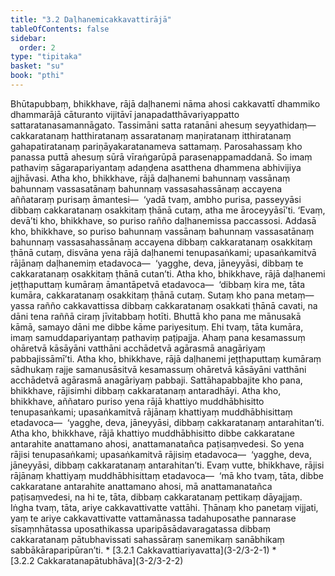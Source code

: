 ```yaml
---
title: "3.2 Daḷhanemicakkavattirājā"
tableOfContents: false
sidebar:
  order: 2
type: "tipitaka"
basket: "su"
book: "pthi"
---
```



<DynamicBreadcrumb />

<Division number="81" book="pthi">

<Paragraph number="186" book="pthi">
Bhūtapubbaṃ, bhikkhave, rājā daḷhanemi nāma ahosi cakkavattī dhammiko dhammarājā cāturanto vijitāvī janapadatthāvariyappatto sattaratanasamannāgato. Tassimāni satta ratanāni ahesuṃ seyyathidaṃ—  cakkaratanaṃ hatthiratanaṃ assaratanaṃ maṇiratanaṃ itthiratanaṃ gahapatiratanaṃ pariṇāyakaratanameva sattamaṃ. Parosahassaṃ kho panassa puttā ahesuṃ sūrā vīraṅgarūpā parasenappamaddanā. So imaṃ pathaviṃ sāgarapariyantaṃ adaṇḍena asatthena dhammena abhivijiya ajjhāvasi.


</Paragraph>

</Division>
<Division number="82" book="pthi">

<Paragraph number="187" book="pthi">
Atha kho, bhikkhave, rājā daḷhanemi bahunnaṃ vassānaṃ bahunnaṃ vassasatānaṃ bahunnaṃ vassasahassānaṃ accayena aññataraṃ purisaṃ āmantesi—  ‘yadā tvaṃ, ambho purisa, passeyyāsi dibbaṃ cakkaratanaṃ osakkitaṃ ṭhānā cutaṃ, atha me āroceyyāsī’ti. ‘Evaṃ, devā’ti kho, bhikkhave, so puriso rañño daḷhanemissa paccassosi. Addasā kho, bhikkhave, so puriso bahunnaṃ vassānaṃ bahunnaṃ vassasatānaṃ bahunnaṃ vassasahassānaṃ accayena dibbaṃ cakkaratanaṃ osakkitaṃ ṭhānā cutaṃ, disvāna yena rājā daḷhanemi tenupasaṅkami; upasaṅkamitvā rājānaṃ daḷhanemiṃ etadavoca—  ‘yagghe, deva, jāneyyāsi, dibbaṃ te cakkaratanaṃ osakkitaṃ ṭhānā cutan’ti. Atha kho, bhikkhave, rājā daḷhanemi jeṭṭhaputtaṃ kumāraṃ āmantāpetvā etadavoca—  ‘dibbaṃ kira me, tāta kumāra, cakkaratanaṃ osakkitaṃ ṭhānā cutaṃ. Sutaṃ kho pana metaṃ—  yassa rañño cakkavattissa dibbaṃ cakkaratanaṃ osakkati ṭhānā cavati, na dāni tena raññā ciraṃ jīvitabbaṃ hotīti. Bhuttā kho pana me mānusakā kāmā, samayo dāni me dibbe kāme pariyesituṃ. Ehi tvaṃ, tāta kumāra, imaṃ samuddapariyantaṃ pathaviṃ paṭipajja. Ahaṃ pana kesamassuṃ ohāretvā kāsāyāni vatthāni acchādetvā agārasmā anagāriyaṃ pabbajissāmī’ti.


</Paragraph>

</Division>
<Division number="83" book="pthi">

<Paragraph number="188" book="pthi">
Atha kho, bhikkhave, rājā daḷhanemi jeṭṭhaputtaṃ kumāraṃ sādhukaṃ rajje samanusāsitvā kesamassuṃ ohāretvā kāsāyāni vatthāni acchādetvā agārasmā anagāriyaṃ pabbaji. Sattāhapabbajite kho pana, bhikkhave, rājisimhi dibbaṃ cakkaratanaṃ antaradhāyi.


</Paragraph>

<Paragraph number="189" book="pthi">
Atha kho, bhikkhave, aññataro puriso yena rājā khattiyo muddhābhisitto tenupasaṅkami; upasaṅkamitvā rājānaṃ khattiyaṃ muddhābhisittaṃ etadavoca—  ‘yagghe, deva, jāneyyāsi, dibbaṃ cakkaratanaṃ antarahitan’ti. Atha kho, bhikkhave, rājā khattiyo muddhābhisitto dibbe cakkaratane antarahite anattamano ahosi, anattamanatañca paṭisaṃvedesi. So yena rājisi tenupasaṅkami; upasaṅkamitvā rājisiṃ etadavoca—  ‘yagghe, deva, jāneyyāsi, dibbaṃ cakkaratanaṃ antarahitan’ti. Evaṃ vutte, bhikkhave, rājisi rājānaṃ khattiyaṃ muddhābhisittaṃ etadavoca—  ‘mā kho tvaṃ, tāta, dibbe cakkaratane antarahite anattamano ahosi, mā anattamanatañca paṭisaṃvedesi, na hi te, tāta, dibbaṃ cakkaratanaṃ pettikaṃ dāyajjaṃ. Iṅgha tvaṃ, tāta, ariye cakkavattivatte vattāhi. Ṭhānaṃ kho panetaṃ vijjati, yaṃ te ariye cakkavattivatte vattamānassa tadahuposathe pannarase sīsaṃnhātassa uposathikassa uparipāsādavaragatassa dibbaṃ cakkaratanaṃ pātubhavissati sahassāraṃ sanemikaṃ sanābhikaṃ sabbākāraparipūran’ti.

</Paragraph>
</Division>

<TableOfContents book="pthi" section="3.2">
* [3.2.1 Cakkavattiariyavatta](3-2/3-2-1)
* [3.2.2 Cakkaratanapātubhāva](3-2/3-2-2)
</TableOfContents>